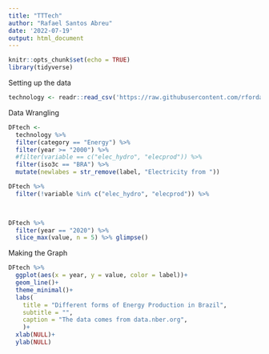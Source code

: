 ```yaml
---
title: "TTTech"
author: "Rafael Santos Abreu"
date: '2022-07-19'
output: html_document
---
```


```r
knitr::opts_chunk$set(echo = TRUE)
library(tidyverse)
```

Setting up the data
```r
technology <- readr::read_csv('https://raw.githubusercontent.com/rfordatascience/tidytuesday/master/data/2022/2022-07-19/technology.csv')

```

Data Wrangling
```r
DFtech <- 
  technology %>% 
  filter(category == "Energy") %>% 
  filter(year >= "2000") %>% 
  #filter(variable == c("elec_hydro", "elecprod")) %>% 
  filter(iso3c == "BRA") %>%
  mutate(newlabes = str_remove(label, "Electricity from ")) 

DFtech %>% 
  filter(!variable %in% c("elec_hydro", "elecprod")) %>% 
  


DFtech %>% 
  filter(year == "2020") %>% 
  slice_max(value, n = 5) %>% glimpse()
```

Making the Graph
```r
DFtech %>% 
  ggplot(aes(x = year, y = value, color = label))+
  geom_line()+
  theme_minimal()+
  labs(
    title = "Different forms of Energy Production in Brazil",
    subtitle = "",
    caption = "The data comes from data.nber.org",
    )+
  xlab(NULL)+
  ylab(NULL)
```

